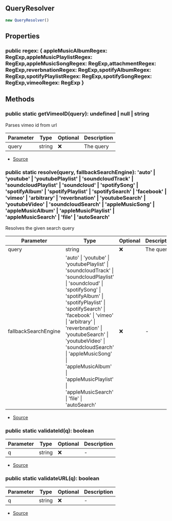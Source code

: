 ## QueryResolver

```typescript
new QueryResolver()
```

## Properties
### public  regex: \{ appleMusicAlbumRegex: RegExp,appleMusicPlaylistRegex: RegExp,appleMusicSongRegex: RegExp,attachmentRegex: RegExp,reverbnationRegex: RegExp,spotifyAlbumRegex: RegExp,spotifyPlaylistRegex: RegExp,spotifySongRegex: RegExp,vimeoRegex: RegExp }

## Methods
### public static getVimeoID(query): undefined \| null \| string
Parses vimeo id from url




| Parameter | Type | Optional | Description |
| ----------- | ----------- | ----------- | ----------- |
| query | string | ❌ | The query |


- [Source](https://github.com/Androz2091/discord-player/blob/28ec2ed/packages/discord-player/src/utils/QueryResolver.ts#L71)
### public static resolve(query, fallbackSearchEngine): 'auto' \| 'youtube' \| 'youtubePlaylist' \| 'soundcloudTrack' \| 'soundcloudPlaylist' \| 'soundcloud' \| 'spotifySong' \| 'spotifyAlbum' \| 'spotifyPlaylist' \| 'spotifySearch' \| 'facebook' \| 'vimeo' \| 'arbitrary' \| 'reverbnation' \| 'youtubeSearch' \| 'youtubeVideo' \| 'soundcloudSearch' \| 'appleMusicSong' \| 'appleMusicAlbum' \| 'appleMusicPlaylist' \| 'appleMusicSearch' \| 'file' \| 'autoSearch'
Resolves the given search query




| Parameter | Type | Optional | Description |
| ----------- | ----------- | ----------- | ----------- |
| query | string | ❌ | The query |
| fallbackSearchEngine | 'auto' \| 'youtube' \| 'youtubePlaylist' \| 'soundcloudTrack' \| 'soundcloudPlaylist' \| 'soundcloud' \| 'spotifySong' \| 'spotifyAlbum' \| 'spotifyPlaylist' \| 'spotifySearch' \| 'facebook' \| 'vimeo' \| 'arbitrary' \| 'reverbnation' \| 'youtubeSearch' \| 'youtubeVideo' \| 'soundcloudSearch' \| 'appleMusicSong' \| 'appleMusicAlbum' \| 'appleMusicPlaylist' \| 'appleMusicSearch' \| 'file' \| 'autoSearch' | ❌ | - |


- [Source](https://github.com/Androz2091/discord-player/blob/28ec2ed/packages/discord-player/src/utils/QueryResolver.ts#L44)
### public static validateId(q): boolean
| Parameter | Type | Optional | Description |
| ----------- | ----------- | ----------- | ----------- |
| q | string | ❌ | - |


- [Source](https://github.com/Androz2091/discord-player/blob/28ec2ed/packages/discord-player/src/utils/QueryResolver.ts#L80)
### public static validateURL(q): boolean
| Parameter | Type | Optional | Description |
| ----------- | ----------- | ----------- | ----------- |
| q | string | ❌ | - |


- [Source](https://github.com/Androz2091/discord-player/blob/28ec2ed/packages/discord-player/src/utils/QueryResolver.ts#L84)